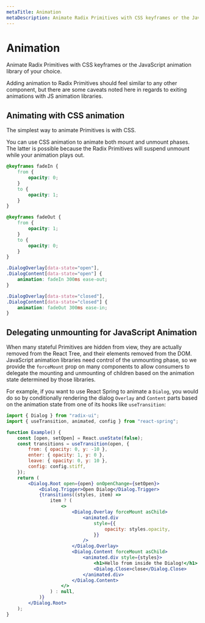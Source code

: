 ```yaml
---
metaTitle: Animation
metaDescription: Animate Radix Primitives with CSS keyframes or the JavaScript animation library of your choice.
---
```


# Animation

<Description>
	Animate Radix Primitives with CSS keyframes or the JavaScript animation
	library of your choice.
</Description>

Adding animation to Radix Primitives should feel similar to any other component, but there are some caveats noted here in regards to exiting animations with JS animation libraries.

## Animating with CSS animation

The simplest way to animate Primitives is with CSS.

You can use CSS animation to animate both mount and unmount phases. The latter is possible because the Radix Primitives will suspend unmount while your animation plays out.

```css
@keyframes fadeIn {
	from {
		opacity: 0;
	}
	to {
		opacity: 1;
	}
}

@keyframes fadeOut {
	from {
		opacity: 1;
	}
	to {
		opacity: 0;
	}
}

.DialogOverlay[data-state="open"],
.DialogContent[data-state="open"] {
	animation: fadeIn 300ms ease-out;
}

.DialogOverlay[data-state="closed"],
.DialogContent[data-state="closed"] {
	animation: fadeOut 300ms ease-in;
}
```

## Delegating unmounting for JavaScript Animation

When many stateful Primitives are hidden from view, they are actually removed from the React Tree, and their elements removed from the DOM. JavaScript animation libraries need control of the unmounting phase, so we provide the `forceMount` prop on many components to allow consumers to delegate the mounting and unmounting of children based on the animation state determined by those libraries.

For example, if you want to use React Spring to animate a `Dialog`, you would do so by conditionally rendering the dialog `Overlay` and `Content` parts based on the animation state from one of its hooks like `useTransition`:

```jsx
import { Dialog } from "radix-ui";
import { useTransition, animated, config } from "react-spring";

function Example() {
	const [open, setOpen] = React.useState(false);
	const transitions = useTransition(open, {
		from: { opacity: 0, y: -10 },
		enter: { opacity: 1, y: 0 },
		leave: { opacity: 0, y: 10 },
		config: config.stiff,
	});
	return (
		<Dialog.Root open={open} onOpenChange={setOpen}>
			<Dialog.Trigger>Open Dialog</Dialog.Trigger>
			{transitions((styles, item) =>
				item ? (
					<>
						<Dialog.Overlay forceMount asChild>
							<animated.div
								style={{
									opacity: styles.opacity,
								}}
							/>
						</Dialog.Overlay>
						<Dialog.Content forceMount asChild>
							<animated.div style={styles}>
								<h1>Hello from inside the Dialog!</h1>
								<Dialog.Close>close</Dialog.Close>
							</animated.div>
						</Dialog.Content>
					</>
				) : null,
			)}
		</Dialog.Root>
	);
}
```
